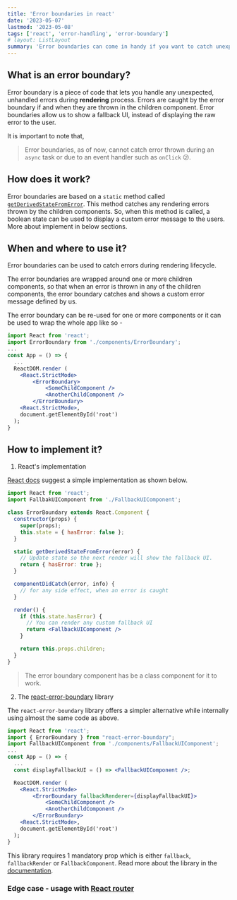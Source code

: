 ```yaml
---
title: 'Error boundaries in react'
date: '2023-05-07'
lastmod: '2023-05-08'
tags: ['react', 'error-handling', 'error-boundary']
# layout: ListLayout
summary: 'Error boundaries can come in handy if you want to catch unexpected errors in rendering lifecycle.'
---
```


<TOCInline toc={props.toc} exclude="Overview" />

## What is an error boundary?

Error boundary is a piece of code that lets you handle any unexpected, unhandled errors during **rendering** process. Errors are caught by the error boundary if and when they are thrown in the children component. Error boundaries allow us to show a fallback UI, instead of
displaying the raw error to the user.

It is important to note that,

> Error boundaries, as of now, cannot catch error thrown during an `async` task or due to an event handler such as `onClick` 😕.

## How does it work?

Error boundaries are based on a `static` method called [`getDerivedStateFromError`](https://react.dev/reference/react/Component#static-getderivedstatefromerror).
This method catches any rendering errors thrown by the children components. So, when this method is called, a boolean state can be used to display a custom error message to the users. More about implement in below sections.

## When and where to use it?

Error boundaries can be used to catch errors during rendering lifecycle.

The error boundaries are wrapped around one or more children components, so that when an error is thrown in any of the children components, the error boundary catches and shows a custom error message defined by us.

The error boundary can be re-used for one or more components or it can be used to wrap the whole app like so -

```jsx:App.jsx
import React from 'react';
import ErrorBoundary from './components/ErrorBoundary';
...
const App = () => {
  ...
  ReactDOM.render (
    <React.StrictMode>
        <ErrorBoundary>
            <SomeChildComponent />
            <AnotherChildComponent />
        </ErrorBoundary>
    <React.StrictMode>,
    document.getElementById('root')
  );
}
```

## How to implement it?

1. React's implementation

[React docs](https://react.dev/reference/react/Component#catching-rendering-errors-with-an-error-boundary) suggest a simple implementation as shown below.

```jsx:components/ErrorBoundary.jsx
import React from 'react';
import FallbakUIComponent from './FallbackUIComponent';

class ErrorBoundary extends React.Component {
  constructor(props) {
    super(props);
    this.state = { hasError: false };
  }

  static getDerivedStateFromError(error) {
    // Update state so the next render will show the fallback UI.
    return { hasError: true };
  }

  componentDidCatch(error, info) {
    // for any side effect, when an error is caught
  }

  render() {
    if (this.state.hasError) {
      // You can render any custom fallback UI
      return <FallbackUIComponent />
    }

    return this.props.children;
  }
}
```

> The error boundary component has be a class component for it to work.

2. The [react-error-boundary](https://github.com/bvaughn/react-error-boundary) library

The `react-error-boundary` library offers a simpler alternative while internally using almost the same code as above.

```jsx:App.jsx
import React from 'react';
import { ErrorBoundary } from "react-error-boundary";
import FallbackUIComponent from './components/FallbackUIComponent';
...
const App = () => {
  ...
  const displayFallbackUI = () => <FallbackUIComponent />;

  ReactDOM.render (
    <React.StrictMode>
        <ErrorBoundary fallbackRenderer={displayFallbackUI}>
            <SomeChildComponent />
            <AnotherChildComponent />
        </ErrorBoundary>
    <React.StrictMode>,
    document.getElementById('root')
  );
}
```

This library requires 1 mandatory prop which is either `fallback`, `fallbackRender` or `FallbackComponent`. Read more about the library in the [documentation](https://github.com/bvaughn/react-error-boundary).

### Edge case - usage with [React router](https://v5.reactrouter.com/web/guides/quick-start)
